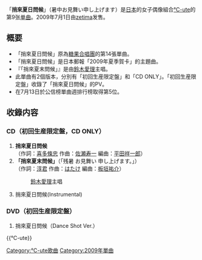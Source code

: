 {{unreferenced|time=2011-07-31T09:53:59+00:00}}
{{Infobox Single
| Name           = 捎來夏日問候
| Cover          = C-ute - SOM Reg.jpg
| Artist         = [[℃-ute|℃-ute]]
| Album          = [[SHOCKING_5|SHOCKING 5]]
| A-side         = 捎來夏日問候
| B-side         = 「捎來夏末問候」
| Released       = 2009年7月1日
| Format         = [[单曲|单曲]]
| Recorded       = 2009年<br/>{{JPN}}
| Genre          = [[J-POP|J-POP]]
| Lenght         =
| Label          = [[zetima|zetima]]
| Writer         = [[喜多條忠|喜多條忠]]<br/>[[佐瀬寿一|佐瀬寿一]]<br/>[[淳君|淳君]]<br/>[[はたけ|はたけ]]
| Producer       = [[淳君|淳君]]
| Certification  = 
| Chart position = * 週間最高排名第5位<small>（[[Oricon公信榜|Oricon]]）</small> 
| Last single    = [[Bye_Bye_Bye!|Bye Bye Bye!]]<br/>（2009年）
| This single    = '''捎來夏日問候'''<br/>（2009年）
| Next single    = [[EVERYDAY_超絕讚!!|EVERYDAY 超絕讚!!]]<br/>（2009年）
| Misc           =
}}

「'''捎來夏日問候'''」（暑中お見舞い申し上げます）是[[日本|日本]]的女子偶像組合[[℃-ute|℃-ute]]的第9张[[单曲|单曲]]。2009年7月1日由[[zetima|zetima]]发售。

== 概要 ==
* 「捎來夏日問候」原為[[糖果合唱團|糖果合唱團]]的第14張單曲。
* 「捎來夏日問候」是日本郵報「2009年夏季賀卡」的主題曲。
* 『「捎來夏末問候」』是由[[鈴木愛理|鈴木愛理]]主唱。
* 此單曲有2個版本，分別有「初回生産限定盤」和「CD ONLY」。「初回生産限定盤」收錄了「捎來夏日問候」的PV。
* 在7月13日於公信榜單曲週排行榜取得第5位。

== 收錄内容 ==
===CD（初回生産限定盤，CD ONLY）===
# '''捎來夏日問候'''<br/>（作詞：[[喜多條忠|喜多條忠]] 作曲：[[佐瀬寿一|佐瀬寿一]] 編曲：[[平田祥一郎|平田祥一郎]]）
# '''「捎來夏末問候」'''（「残暑 お見舞い 申し上げます。」）<br/>（作詞：[[淳君|淳君]] 作曲：[[はたけ|はたけ]] 編曲：[[板垣祐介|板垣祐介]]）
#:[[鈴木愛理|鈴木愛理]]主唱
# 捎來夏日問候(Instrumental)

===DVD（初回生産限定盤）===
# 捎來夏日問候（Dance Shot Ver.）


{{℃-ute}}

{{DEFAULTSORT:Shochuu Omimai Moushiagemasu}}
[[Category:℃-ute歌曲|Category:℃-ute歌曲]]
[[Category:2009年單曲|Category:2009年單曲]]